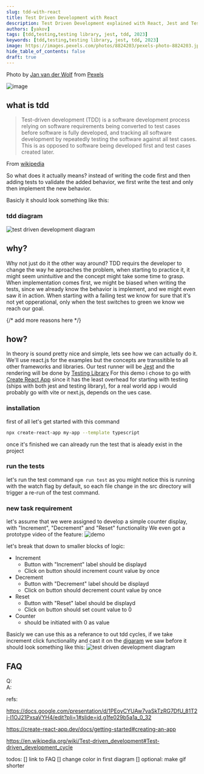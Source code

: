```yaml
---
slug: tdd-with-react
title: Test Driven Development with React
description: Test Driven Development explained with React, Jest and Testing Library examples.
authors: [yakov]
tags: [tdd,testing,testing library, jest, tdd, 2023]
keywords: [tdd,testing,testing library, jest, tdd, 2023]
image: https://images.pexels.com/photos/8824203/pexels-photo-8824203.jpeg
hide_table_of_contents: false
draft: true
---
```



<ImageCredit>
Photo by <a href="https://www.pexels.com/@jan-van-der-wolf-11680885/">Jan van der Wolf</a> from <a href="https://www.pexels.com/photo/blue-and-yellow-road-sign-8824203/">Pexels</a>
</ImageCredit>

![image](pexels-photo-8824203.jpeg)

## what is tdd

> Test-driven development (TDD) is a software development process relying on software requirements being converted 
to test cases before software is fully developed, and tracking all software development by repeatedly testing the 
software against all test cases. This is as opposed to software being developed first and test cases created later.

From [wikipedia](https://en.wikipedia.org/wiki/Test-driven_development#Test-driven_development_cycle)

So what does it actually means? 
instead of writing the code first and then adding tests to validate the added behavior, we first write the test and only then implement the new behavior.

Basicly it should look something like this:
### tdd diagram
![test driven development diagram](tdd-diagram.png)

## why?

Why not just do it the other way around? TDD requirs the developer to change the way he aproaches the problem, when starting to practice it, it might seem unintuitive and the concept might take some time to grasp.
When implementation comes first, we might be biased when writing the tests, since we already know the behavior is implement, and we might even saw it in action.
When starting with a failing test we know for sure that it's not yet opperational, only when the test switches to green we know we reach our goal.

{/* add more reasons here */}
## how?

In theory is sound pretty nice and simple, lets see how we can actually do it.
We'll use react.js for the examples but the concepts are transsitible to all other frameworks and libraries.
Our test runner will be [Jest](https://jestjs.io/) and the rendering will be done by [Testing Library](https://testing-library.com/docs/react-testing-library/intro)
For this demo i chose to go with [Create React App](https://create-react-app.dev/) since it has the least overhead for starting with testing (ships with both jest and testing library),
for a real world app i would probably go with vite or next.js, depends on the ues case.

### installation

first of all let's get started with this command


```bash
npx create-react-app my-app --template typescript
```

once it's finished we can already run the test that is aleady exist in the project

### run the tests

let's run the test command `npm run test` as you might notice this is running with the watch flag by default, so each file change in the src directory will trigger a re-run of the test command.

### new task requirement

let's assume that we were assigned to develop a simple counter display, with "Increment", "Decrement" and "Reset" functionality
We even got a prototype video of the feature:
![demo](output.gif)

let's break that down to smaller blocks of logic:

* Increment
    * Button with "Increment" label should be displayd
    * Click on button should increment count value by once
* Decrement
    * Button with "Decrement" label should be displayd
    * Click on button should decrement count value by once
* Reset
    * Button with "Reset" label should be displayd
    * Click on button should set count value to 0
* Counter
    * should be initiated with 0 as value

Basicly we can use this as a referance to out tdd cycles, if we take increment click functionality and cast it on the [digaram](#tdd-diagram) we saw before it should look something like this:
![test driven development diagram](tdd-diagram-increment.png)




## FAQ

Q:  
A:

refs:

https://docs.google.com/presentation/d/1PEoyCYUAw7vaSkTzRG7DfU_81T2j-I1OJ21PxsaVYH4/edit?pli=1#slide=id.g1fe029b5a1a_0_32

https://create-react-app.dev/docs/getting-started#creating-an-app

https://en.wikipedia.org/wiki/Test-driven_development#Test-driven_development_cycle

todos:
[] link to FAQ
[] change color in first diagram
[] optional: make gif shorter